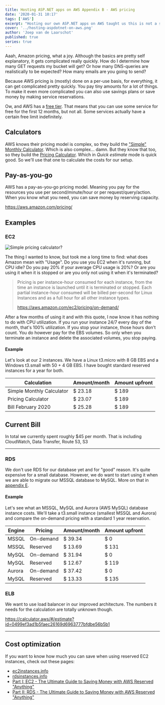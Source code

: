```yaml
---
title: Hosting ASP.NET apps on AWS Appendix B - AWS pricing
date: '2020-01-31 10:17'
tags: ['AWS']
excerpt: "Hosting our own ASP.NET apps on AWS taught us this is not a side project. In this appendix we show a few pricing examples an estimate of our current costs."
cover: '../hosting-aspdotnet-on-aws.png'
author: 'Joep van de Laarschot'
published: true
series: true
---
```


Aaah, Amazon pricing, what a joy. Although the basics are pretty self explanatory, it gets complicated really quickly. How do I determine how many GET requests my bucket will get? Or how many DNS-queries are realistically to be expected? How many emails are you going to send?

Because AWS pricing is (mostly) done on a per-use basis, for everything, it can get complicated pretty quickly. You pay tiny amounts for a lot of things. To make it even more complicated you can also use savings plans or save money by making service reservations.

Ow, and AWS has a [free tier](https://aws.amazon.com/free/). That means that you can use some service for free for the first 12 months, but not all. Some services actually have a certain free limit indefinitely.

## Calculators

AWS knows their pricing model is complex, so they build the ["Simple" Monthly Calculator](https://calculator.s3.amazonaws.com/index.html). Which is also complex... damn. But they know that too, so they build the [Pricing Calculator](https://calculator.aws/#/). Which in _Quick estimate_ mode is quick good. So we'll use that one to calculate the costs for our setup.

## Pay-as-you-go

AWS has a pay-as-you-go pricing model. Meaning you pay for the resources you use per second/minute/hour or per request/query/action. When you know what you need, you can save money by reserving capacity.

<https://aws.amazon.com/pricing/>

## Examples

### EC2

![Simple pricing calculator?](appB-01.png)

The thing I wanted to know, but took me a long time to find: what does Amazon mean with "Usage". Do you use you EC2 when it's running, but CPU idle? Do you pay 20% if your average CPU usage is 20%? Or are you using it when it is stopped or are you only not using it when it's terminated?

> Pricing is per instance-hour consumed for each instance, from the time an instance is launched until it is terminated or stopped. Each partial instance-hour consumed will be billed per-second for Linux Instances and as a full hour for all other instance types.
> 
> <https://aws.amazon.com/ec2/pricing/on-demand/>

After a few months of using it and with this quote, I now know it has nothing to do with CPU utilization. If you run your instance 24/7 every day of the month, that's 100% utilization. If you stop your instance, those hours don't count. You do however pay for the EBS volumes. So only when you terminate an instance and delete the associated volumes, you stop paying.

#### Example

Let's look at our 2 instances. We have a Linux t3.micro with 8 GB EBS and a Windows t3.small with 50 + 4 GB EBS. I have bought standard reserved instances for a year for both.

<div class='col-md-10 col-lg-8 mx-auto'>
    <table class="table table-striped table-responsive">
        <thead>
            <tr>
                <th scope="col">Calculation</th>
                <th scope="col">Amount/month</th>
                <th scope="col">Amount upfront</th>
            </tr>
        </thead>
        <tbody>
            <tr>
                <td><NewTabLink href='https://calculator.s3.amazonaws.com/index.html#r=FRA&s=EC2&key=files/calc-49511952b7f4aeea9161b234d5f4eabe88849546&v=ver20200219tB'>Simple Monthly Calculator</NewTabLink></td>
                <td>$ 23.18</td>
                <td>$ 189</td>
            </tr>
            <tr>
                <td><NewTabLink href='https://calculator.aws/#/estimate?id=7ca4c8f8e24df3f979eeb2d9d266e42640694a1a'>Pricing Calculator</NewTabLink></td>
                <td>$ 23.07</td>
                <td>$ 189</td>
            </tr>
            <tr>
                <td>Bill February 2020</td>
                <td>$ 25.28</td>
                <td>$ 189</td>
            </tr>
        </tbody>
    </table>
</div>

## Current Bill

In total we currently spent roughly $45 per month. That is including CloudWatch, Data Transfer, Route 53, S3

* * *

### RDS

We don't use RDS for our database yet and for "good" reason. It's quite expensive for a small database. However, we do want to start using it when we are able to migrate our MSSQL database to MySQL. More on that in [appendix E](../hosting-asp-net-apps-on-aws-appendix-e-improved-architectures/).

#### Example

Let's see what an MSSQL, MySQL and Aurora (AWS MySQL) database instance costs. We'll take a t3.small instance (smallest MSSQL and Aurora) and compare the on-demand pricing with a standard 1 year reservation.

<div class='col-md-10 col-lg-8 mx-auto'>
    <table class="table table-striped table-responsive">
        <thead>
            <tr>
                <th scope="col">Engine</th>
                <th scope="col">Pricing</th>
                <th scope="col">Amount/month</th>
                <th scope="col">Amount upfront</th>
            </tr>
        </thead>
        <tbody>
            <tr>
                <td><NewTabLink href='https://calculator.s3.amazonaws.com/index.html#r=FRA&s=RDS&key=files/calc-31595d720a1c435e8f11bee28f0cd4572f2251ef&v=ver20200219tB'>MSSQL</NewTabLink></td>
                <td>On-demand</td>
                <td>$ 39.34</td>
                <td>$ 0</td>
            </tr>
            <tr>
                <td>MSSQL</td>
                <td>Reserved</td>
                <td>$ 13.69</td>
                <td>$ 131</td>
            </tr>
            <tr>
                <td><NewTabLink href='https://calculator.aws/#/estimate?id=2f153c975cdc5184894f5ad166cafabf17bbdcaa'>MySQL</NewTabLink></td>
                <td>On-demand</td>
                <td>$ 31.94</td>
                <td>$ 0</td>
            </tr>
            <tr>
                <td>MySQL</td>
                <td>Reserved</td>
                <td>$ 12.67</td>
                <td>$ 119</td>
            </tr>
            <tr>
                <td><NewTabLink href='https://calculator.aws/#/estimate?id=2f153c975cdc5184894f5ad166cafabf17bbdcaa'>Aurora</NewTabLink></td>
                <td>On-demand</td>
                <td>$ 37.42</td>
                <td>$ 0</td>
            </tr>
            <tr>
                <td>MySQL</td>
                <td>Reserved</td>
                <td>$ 13.33</td>
                <td>$ 135</td>
            </tr>
        </tbody>
    </table>
</div>

### ELB

We want to use load balancer in our improved architecture. The numbers it needs for the calculation are totally unknown though.

<https://calculator.aws/#/estimate?id=0499ef3ad1b5faec26169d6963777bfdbe56b5b1>

* * *

## Cost optimization

If you want to know how much you can save when using reserved EC2 instances, check out these pages:

- [ec2instances.info](https://www.ec2instances.info/)
- [rdsinstances.info](http://rdsinstances.info/)
- [Part I: EC2 - The Ultimate Guide to Saving Money with AWS Reserved "Anything"](https://www.concurrencylabs.com/blog/guide-to-ec2-reserved/)
- [Part II: RDS - The Ultimate Guide to Saving Money with AWS Reserved "Anything"](https://www.concurrencylabs.com/blog/guide-to-rds-reserved/)
